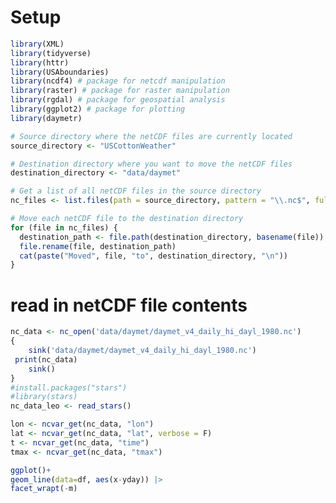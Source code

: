 # Setup 
```r
library(XML)
library(tidyverse)
library(httr)
library(USAboundaries)
library(ncdf4) # package for netcdf manipulation
library(raster) # package for raster manipulation
library(rgdal) # package for geospatial analysis
library(ggplot2) # package for plotting
library(daymetr)
```

```r
# Source directory where the netCDF files are currently located
source_directory <- "USCottonWeather"

# Destination directory where you want to move the netCDF files
destination_directory <- "data/daymet"

# Get a list of all netCDF files in the source directory
nc_files <- list.files(path = source_directory, pattern = "\\.nc$", full.names = TRUE)

# Move each netCDF file to the destination directory
for (file in nc_files) {
  destination_path <- file.path(destination_directory, basename(file))
  file.rename(file, destination_path)
  cat(paste("Moved", file, "to", destination_directory, "\n"))
}

```

# read in netCDF file contents
```r
nc_data <- nc_open('data/daymet/daymet_v4_daily_hi_dayl_1980.nc')
{
    sink('data/daymet/daymet_v4_daily_hi_dayl_1980.nc')
 print(nc_data)
    sink()
}
#install.packages("stars")
#library(stars)
nc_data_leo <- read_stars()
```

```r
lon <- ncvar_get(nc_data, "lon")
lat <- ncvar_get(nc_data, "lat", verbose = F)
t <- ncvar_get(nc_data, "time")
tmax <- ncvar_get(nc_data, "tmax")
```

```r
ggplot()+
geom_line(data=df, aes(x-yday)) |>
facet_wrapt(-m)
```